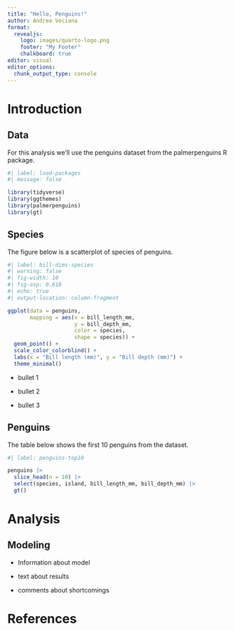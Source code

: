 ```yaml
---
title: "Hello, Penguins!"
author: Andrea Veciana
format:
  revealjs: 
    logo: images/quarto-logo.png
    footer: "My Footer"
    chalkboard: true
editor: visual
editor_options: 
  chunk_output_type: console
---
```


# Introduction

## Data

For this analysis we'll use the penguins dataset from the palmerpenguins R package.

```r
#| label: load-packages
#| message: false

library(tidyverse)
library(ggthemes)
library(palmerpenguins)
library(gt)
```

## Species

The figure below is a scatterplot of species of penguins.

```r
#| label: bill-dims-species
#| warning: false
#| fig-width: 10
#| fig-asp: 0.618
#| echo: true
#| output-location: column-fragment

ggplot(data = penguins,
       mapping = aes(x = bill_length_mm, 
                     y = bill_depth_mm,
                     color = species,
                     shape = species)) +
  geom_point() +
  scale_color_colorblind() +
  labs(x = "Bill length (mm)", y = "Bill depth (mm)") +
  theme_minimal()
```

::: notes
-   bullet 1

-   bullet 2

-   bullet 3
:::

## Penguins

The table below shows the first 10 penguins from the dataset.

```r
#| label: penguins-top10

penguins |>
  slice_head(n = 10) |>
  select(species, island, bill_length_mm, bill_depth_mm) |>
  gt()
```

# Analysis

## Modeling

::: incremental
-   Information about model

-   text about results

-   comments about shortcomings
:::

# References
